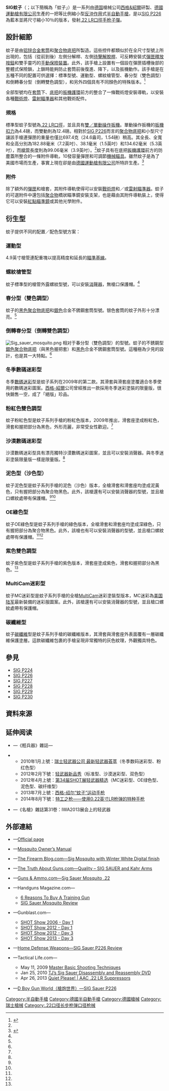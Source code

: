 {{noteTA
|G1=軍事
|G2=長度單位
|G3=Firearms
}}
{{Infobox Weapon
|name= SIG蚊子半自動手槍<br />{{Lang|en|SIG Sauer Mosquito}}
|image= File:Mosquito-SIG-p1030052.jpg
|image_size= 300px
|caption= 裝上了[[瞄准镜|瞄准镜]]導軌與[[紅點鏡|紅點鏡]]的SIG蚊子半自動手槍
|origin= <div class="NavFrame collapsed" style="color: black; background-color: #FFFFFF; margin: 0 auto; padding: 0 10px; text-align: left;"><div class="NavHead" style="background-color: #FFFFFF; margin: 0 auto; padding: 0 10px; font-weight:normal;"></div><div class="NavContent" style="background-color: #FFFFFF; margin: 0 auto; padding: 0 10px;">
* {{flagcountry|Germany}}
* {{flagcountry|Switzerland}}
</div>
</div>
|type= 練習型[[半自動手槍|半自動手槍]]
<!-- Type selection -->
|is_ranged= yes
|is_bladed= 
|is_explosive= 
|is_artillery= 
|is_vehicle= 
|is_missile= 
|is_UK= 
<!-- Service history -->
|service= 
|used_by= <!-- 參見[[#使用國|使用國]] -->
|wars= 
<!-- Production history -->
|designer= [[西格&紹爾|西格&紹爾]]
|design_date= 
|manufacturer= <div class="NavFrame collapsed" style="color: black; background-color: #FFFFFF; margin: 0 auto; padding: 0 10px; text-align: left;"><div class="NavHead" style="background-color: #FFFFFF; margin: 0 auto; padding: 0 10px; font-weight:normal;"></div><div class="NavContent" style="background-color: #FFFFFF; margin: 0 auto; padding: 0 10px;">
* 西格&紹爾
* [[德國運動槍有限公司|德國運動槍有限公司]]
</div>
</div>
|unit_cost= <div class="NavFrame collapsed" style="color: black; background-color: #FFFFFF; margin: 0 auto; padding: 0 10px; text-align: left;"><div class="NavHead" style="background-color: #FFFFFF; margin: 0 auto; padding: 0 10px; font-weight:normal;">[[建議售價|MSRP]]：</div><div class="NavContent" style="background-color: #FFFFFF; margin: 0 auto; padding: 0 10px;">
* 蚊子：﹩408.00<ref name="No #">{{Cite web |url=http://www.sigsauer.com/CatalogProductDetails/mosquito.aspx |title=Mosquito |accessdate=2015-05-12 |archive-date=2015-05-12 |archive-url=https://web.archive.org/web/20150512045409/http://www.sigsauer.com/CatalogProductDetails/mosquito.aspx |dead-url=yes }}</ref>
* 螺紋槍管型：﹩442.00<ref name="With Threaded Barrel">{{Cite web |url=http://www.sigsauer.com/CatalogProductDetails/mosquito-w-threaded-barrel.aspx |title=Mosquito w Threaded Barrel |accessdate=2015-05-12 |archive-date=2015-05-12 |archive-url=https://web.archive.org/web/20150512024130/http://www.sigsauer.com/CatalogProductDetails/mosquito-w-threaded-barrel.aspx |dead-url=no }}</ref>
* 春分型（雙色調型）：﹩408.00<ref name="Two-Tone">{{Cite web |url=http://www.sigsauer.com/CatalogProductDetails/mosquito-two-tone.aspx |title=Mosquito Two-Tone |accessdate=2015-05-12 |archive-date=2015-05-12 |archive-url=https://web.archive.org/web/20150512025019/http://www.sigsauer.com/CatalogProductDetails/mosquito-two-tone.aspx |dead-url=no }}</ref>
* 倒轉春分型（倒轉雙色調型）：﹩408.00<ref name="Reversed Two-Tone">{{Cite web |url=http://www.sigsauer.com/CatalogProductDetails/mosquito-reverse-two-tone.aspx |title=Mosquito Reversed Two-Tone |accessdate=2015-05-12 |archive-date=2015-05-12 |archive-url=https://web.archive.org/web/20150512211428/http://www.sigsauer.com/CatalogProductDetails/mosquito-reverse-two-tone.aspx |dead-url=no }}</ref>
* 粉紅色雙色調型：﹩426.00<ref name="Pink Finish">{{Cite web |url=http://www.sigsauer.com/CatalogProductDetails/mosquito-pink-finish.aspx |title=Mosquito Pink Finish |accessdate=2015-05-12 |archive-date=2015-05-12 |archive-url=https://web.archive.org/web/20150512120539/http://www.sigsauer.com/CatalogProductDetails/mosquito-pink-finish.aspx |dead-url=no }}</ref>
* 沙漠數碼迷彩型：﹩502.00<ref name="Desert Digital Camo">{{Cite web |url=http://www.sigsauer.com/CatalogProductDetails/mosquito-desert-digital-camo.aspx |title=Mosquito Desert Digital Camo |accessdate=2015-05-12 |archive-date=2015-05-12 |archive-url=https://web.archive.org/web/20150512021601/http://www.sigsauer.com/CatalogProductDetails/mosquito-desert-digital-camo.aspx |dead-url=no }}</ref>
* 泥色型：﹩426.00<ref name="FDE">{{Cite web |url=http://www.sigsauer.com/CatalogProductDetails/mosquito-fde.aspx |title=Mosquito FDE |accessdate=2015-05-12 |archive-date=2015-05-12 |archive-url=https://web.archive.org/web/20150512033848/http://www.sigsauer.com/CatalogProductDetails/mosquito-fde.aspx |dead-url=no }}</ref>
* 泥色TB型：﹩470.00<ref name="FDE TB">{{Cite web |url=http://www.sigsauer.com/CatalogProductDetails/mosquito-fde-tb.aspx |title=Mosquito FDE TB |accessdate=2015-05-12 |archive-date=2015-05-12 |archive-url=https://web.archive.org/web/20150512120239/http://www.sigsauer.com/CatalogProductDetails/mosquito-fde-tb.aspx |dead-url=no }}</ref>
* OE綠色型：﹩426.00<ref name="OD Green">{{Cite web |url=http://www.sigsauer.com/CatalogProductDetails/mosquito-od-green.aspx |title=Mosquito OD Green |accessdate=2015-05-12 |archive-date=2015-05-12 |archive-url=https://web.archive.org/web/20150512131106/http://www.sigsauer.com/CatalogProductDetails/mosquito-od-green.aspx |dead-url=no }}</ref>
* OE綠色TB型：﹩470.00<ref name="OD Green TB">{{Cite web |url=http://www.sigsauer.com/CatalogProductDetails/mosquito-od-green-tb.aspx |title=Mosquito OD Green TB |accessdate=2015-05-12 |archive-date=2015-05-12 |archive-url=https://web.archive.org/web/20150512025752/http://www.sigsauer.com/CatalogProductDetails/mosquito-od-green-tb.aspx |dead-url=no }}</ref>
* 紫色雙色調型：﹩426.00<ref name="Purple">{{Cite web |url=http://www.sigsauer.com/CatalogProductDetails/mosquito-purple.aspx |title=Mosquito Purple |accessdate=2015-05-12 |archive-date=2015-05-12 |archive-url=https://web.archive.org/web/20150512094114/http://www.sigsauer.com/CatalogProductDetails/mosquito-purple.aspx |dead-url=no }}</ref>
</div>
</div>
|production_date= 
|number= 
|variants= 參見[[#衍生型|衍生型]]
<!-- General specifications -->
|spec_label= 
|weight= 連彈匣：697.4[[克|克]]（24.6[[盎司|盎司]]，1.54[[磅|磅]]）<ref name="No #"/><div class="NavFrame collapsed" style="color: black; background-color: #FFFFFF; margin: 0 auto; padding: 0 10px; text-align: left;"><div class="NavHead" style="background-color: #FFFFFF; margin: 0 auto; padding: 0 10px; font-weight:normal;"></div><div class="NavContent" style="background-color: #FFFFFF; margin: 0 auto; padding: 0 10px;">
* 螺紋槍管型：788.12克（27.8盎司，1.74磅）<ref name="With Threaded Barrel"/>
* 沙漠數碼迷彩型：788.12克（27.8盎司，1.74磅）<ref name="Desert Digital Camo"/>
</div>
</div>
|length= 182.88[[毫米|毫米]]（7.2[[英寸|英吋]]）<ref name="No #"/><div class="NavFrame collapsed" style="color: black; background-color: #FFFFFF; margin: 0 auto; padding: 0 10px; text-align: left;"><div class="NavHead" style="background-color: #FFFFFF; margin: 0 auto; padding: 0 10px; font-weight:normal;"></div><div class="NavContent" style="background-color: #FFFFFF; margin: 0 auto; padding: 0 10px;">
* 運動型：210.82毫米（8.3英吋）
* 螺紋槍管型：210.82毫米（8.3英吋）<ref name="With Threaded Barrel"/>
* 沙漠數碼迷彩型：210.82毫米（8.3英吋）<ref name="Desert Digital Camo"/>
* 泥色TB型：210.82毫米（8.3英吋）<ref name="FDE TB"/>
* OE綠色TB型：210.82毫米（8.3英吋）<ref name="OD Green TB"/>
</div>
</div>
|part_length= 99.06毫米（3.9英吋）<ref name="No #"/><div class="NavFrame collapsed" style="color: black; background-color: #FFFFFF; margin: 0 auto; padding: 0 10px; text-align: left;"><div class="NavHead" style="background-color: #FFFFFF; margin: 0 auto; padding: 0 10px; font-weight:normal;"></div><div class="NavContent" style="background-color: #FFFFFF; margin: 0 auto; padding: 0 10px;">
* 運動型：124.46（4.9英吋）
* 螺紋槍管型：124.46毫米（4.9英吋）<ref name="With Threaded Barrel"/>
* 沙漠數碼迷彩型：124.46毫米（4.9英吋）<ref name="Desert Digital Camo"/>
* 泥色TB型：124.46毫米（4.9英吋）<ref name="FDE TB"/>
* OE綠色TB型：124.46毫米（4.9英吋）<ref name="OD Green TB"/>
</div>
</div>
|width= 38.1毫米（1.5英吋）<ref name="No #"/>
|height= 134.62毫米（5.3英吋）<ref name="No #"/>
|diameter= 
|crew= 
<!-- Ranged weapon specifications -->
|cartridge= [[.22_LR|.22 LR]]
|caliber= 5.59毫米（.22英吋）
|barrels= 1根，[[膛線|線膛]]，[[螺紋|螺紋]]槍管（TB）型的[[槍口|槍口]]具有螺紋以裝上[[抑制器|消聲器]]
|action= <div class="NavFrame collapsed" style="color: black; background-color: #FFFFFF; margin: 0 auto; padding: 0 10px; text-align: left;"><div class="NavHead" style="background-color: #FFFFFF; margin: 0 auto; padding: 0 10px; font-weight:normal;"></div><div class="NavContent" style="background-color: #FFFFFF; margin: 0 auto; padding: 0 10px;">
* [[反沖作用_(槍械)|反沖作用]]
* [[扳机#双动/单动式|單／雙動操作扳機]]
</div>
</div>
|mode= {{Link-en|半自動槍械|Semi-automatic firearm|半自動}}
|rate= 
|velocity= 
|range= 
|max_range= 
|feed= 10發可拆卸式[[聚合物|聚合物]][[彈匣|彈匣]]<ref name="No #"/>
|sights= <div class="NavFrame collapsed" style="color: black; background-color: #FFFFFF; margin: 0 auto; padding: 0 10px; text-align: left;"><div class="NavHead" style="background-color: #FFFFFF; margin: 0 auto; padding: 0 10px; font-weight:normal;"></div><div class="NavContent" style="background-color: #FFFFFF; margin: 0 auto; padding: 0 10px;">
* [[機械瞄具|機械瞄具]]：[[氚|氚]]光缺口式[[照門|照門]]及片狀[[照準器|準星]]（三點式準星，可調節）<br />[[瞄準基線|瞄準基線]]：139.7毫米（5.5 [[英寸|英吋]]）<ref name="No #"/>
* [[聚合物|聚合物]]橋狀瞄準鏡安裝支架上的[[皮卡汀尼導軌|MIL-STD-1913戰術導軌]]上安裝[[瞄准镜|光學瞄準鏡]]、[[紅點鏡|紅點鏡／反射式瞄準鏡]]、[[全像武器照準器|全息瞄準鏡]]、[[夜視鏡|夜視鏡]]或[[熱成像儀|熱成像儀]]（可與支架一併拆卸）
</div>
</div>
<!-- 火炮規格 -->
|breech= 
|recoil= 
|carriage= 
|elevation= 
|traverse= 
<!-- 刃器規格 --> 
|blade_type= 
|hilt_type= 
|sheath_type= 
|head_type= 
|haft_type= 
<!-- 爆炸物內填炸藥規格 --> 
|filling= 
|filling_weight= 
|detonation= 
|yield= 
<!-- 車輛/飛彈 規格 -->
|armour= 
|primary_armament= 
|secondary_arament= 
|engine= 
|engine_power= 
|transmission= 
|payload_capacity= 
|fuel_capacity= 
|pw_ratio= 
|suspension= 
|clearance= 
|vehicle_range= 
|speed= 
|guidance= 
|steering= 
<!-- missiles only -->
|wingspan= 
|propellant= 
|ceiling= 
|altitude= 
|depth= 
|boost= 
|accuracy= 
|launch_platform= 
|transport= 
}}

'''SIG蚊子'''（{{Lang-en|SIG Sauer Mosquito}}；以下簡稱為「蚊子」）是一系列由[[德国|德国]]槍械公司[[西格&紹爾|西格&紹爾]]研製、[[德國運動槍有限公司|德國運動槍有限公司]]生產的一把等比例縮小型[[反沖作用_(槍械)|反沖作用]]式[[半自動手槍|半自動手槍]]，是以[[SIG_P226半自動手槍|SIG P226]]為藍本並將尺寸縮小10％的版本，發射[[.22_LR|.22 LR]][[口徑|口徑]][[手枪|手枪]][[子彈|子彈]]。

== 設計細節 ==
蚊子是由[[铝|铝]][[锌|锌]][[合金|合金]][[手槍套筒|套筒]]和[[聚合物|聚合物]][[机匣|底把]]所製造。這些控件都類似於在全尺寸型號上所出現的，包括（從前到後）左側分解桿、左側[[待擊解脫桿|待擊解脫桿]]、可反轉安裝式[[彈匣|彈匣釋放按鈕]]和雙手靈巧的[[手動保險裝置|手動保險裝置]]。此外，該手槍上設置有一個設在彈匣插槽後部的整體式保險鎖，上鎖時能夠防止套筒前後復進、{{Link-en|擊錘|Hammer (firearms)}}降下，以及扳機動作。該手槍是在五種不同的配置可供選擇：標準型號、運動型、螺紋槍管型、春分型（雙色調型）和倒轉春分型（倒轉雙色調型），和另外四個具有不同顏色的特殊版本。<ref name="RamageSigler2008">{{cite book|last1=Ramage|first1=Ken|last2=Sigler|first2=Derrek|title=Guns Illustrated 2009|url=http://books.google.com/books?id=0pSA2xVGZVYC&pg=PA112|year=2008|publisher=F+W Media, Inc|location=Iola, Wisconsin|isbn=0-89689-673-0|page=112|access-date=2015-05-12|archive-date=2014-07-07|archive-url=https://web.archive.org/web/20140707073425/http://books.google.com/books?id=0pSA2xVGZVYC&pg=PA112|dead-url=no}}</ref>

全部型號均在[[手槍套筒|套筒]]下、[[机匣|底把]]的[[扳機護環|扳機護環]]前方的{{Link-en|防塵蓋|Dust cover (firearms)}}整合了一條戰術燈安裝導軌，以安裝各種[[戰術燈|戰術燈]]、[[雷射瞄準器|雷射瞄準器]]和其他戰術配件。

=== 規格 ===
標準型蚊子型號為[[.22_LR|.22 LR]][[口徑|口徑]]，並且具有[[扳机#双动/单动式|雙／單動操作扳機]]。單動操作扳機的[[扳機扣力|扳機扣力]]為4.4磅，而雙動則為12.4磅。相對於[[SIG_P226半自動手槍|SIG P226]]而言的[[聚合物|聚合物]][[机匣|底把]]和小型尺寸讓該手槍連彈匣的重量也僅比697.4克（24.6盎司，1.54磅）稍高。其全長、全寬和全高分別為182.88毫米（7.2英吋）、38.1毫米（1.5英吋）和134.62毫米（5.3英吋），而[[槍管|槍管]]長度則為99.06毫米（3.9英吋）。<ref name="No #"/>蚊子具有在底把[[扳機護環|扳機護環]]前方的防塵蓋所整合的一條附件導軌，10發容量彈匣和可調節[[機械瞄具|機械瞄具]]。雖然蚊子是為了美國市場而生產，事實上現在卻是由[[德國運動槍有限公司|德國運動槍有限公司]]所特許生產。<ref name="Pearsall2012">{{cite book|last=Pearsall|first=Jennifer|title=Gun Digest Illustrated Guide to Modern Firearms|url=http://books.google.com/books?id=SSHpsKbW1cIC&pg=PA83|date=27 August 2012|publisher=Gun Digest Books|location=Iola, Wisconsin|isbn=1-4402-3253-9|pages=83–84|access-date=2015-05-12|archive-date=2014-07-07|archive-url=https://web.archive.org/web/20140707074258/http://books.google.com/books?id=SSHpsKbW1cIC&pg=PA83|dead-url=no}}</ref>

=== 附件 ===
除了額外的[[彈匣|彈匣]]和槍套，其附件導軌使得可以安裝[[戰術燈|戰術燈]]和／或[[雷射瞄準器|雷射瞄準器]]。蚊子的可選附件中還包括[[聚合物|聚合物]]橋狀瞄準鏡安裝支架，也是藉由其附件導軌裝上，使得它可以安裝[[紅點鏡|紅點瞄準鏡]]或其他光學附件。

== 衍生型 ==
蚊子提供不同的配置／配色型號方案：

=== 運動型 ===
4.9英寸槍管連配重塊以提高精度和延長的[[瞄準基線|瞄準基線]]。

=== 螺紋槍管型 ===
蚊子標準型的槍管外露螺紋型號，可以安裝[[抑制器|消聲器]]，無槍口保護帽。<ref name="With Threaded Barrel"/>

=== 春分型（雙色調型） ===
蚊子的[[黑色|黑色]][[聚合物|聚合物]][[机匣|底把]]和[[銀色|銀色]]合金不銹鋼套筒型號。银色套筒的蚊子外形十分漂亮。<ref name="Two-Tone"/>

=== 倒轉春分型（倒轉雙色調型） ===
[[File:Sig_sauer_mosquito.png|thumb]]
相对于春分型（雙色調型）的型號。蚊子的不銹鋼型[[銀色|銀色]][[聚合物|聚合物]][[机匣|底把]]（與黑色握把套）和[[黑色|黑色]]合金不銹鋼套筒型號。這種極為少見的設計，也是其一大特點。<ref name="Reversed Two-Tone"/>

=== 冬季數碼迷彩型 ===
冬季[[數碼迷彩|數碼迷彩]]型是蚊子系列在2009年的第二款。其滑套與滑套座塗覆適合冬季使用的數碼迷彩圖案。[[西格&紹爾|西格-紹爾]]公司曾經推出一款採用冬季迷彩塗裝的限量版，很快銷售一空，成了「絕版」珍品。

=== 粉紅色雙色調型 ===
蚊子粉紅色型是蚊子系列手槍的粉紅色版本，2009年推出，滑套座塗成粉紅色，滑套和握把部分為黑色，外形亮麗，非常受女性歡迎。<ref name="Pink Finish"/>

=== 沙漠數碼迷彩型 ===
沙漠數碼迷彩型具有漂亮獨特沙漠數碼迷彩圖案，並且可以安裝消聲器。與冬季迷彩塗裝限量版一樣是限量版。<ref name="Desert Digital Camo"/>

=== 泥色型（沙色型） ===
蚊子泥色型是蚊子系列手槍的泥色（沙色）版本，全槍滑套和滑套座均塗成泥黃色，只有握把部分為聚合物黑色。此外，該槍還有可以安裝消聲器的型號，並且槍口螺紋處帶有保護帽。<ref name="FDE"/><ref name="FDE TB"/>

=== OE綠色型 ===
蚊子OE綠色型是蚊子系列手槍的綠色版本，全槍滑套和滑套座均塗成深綠色，只有握把部分為聚合物黑色。此外，該槍也有可以安裝消聲器的型號，並且槍口螺紋處帶有保護帽。<ref name="OD Green"/><ref name="OD Green TB"/>

=== 紫色雙色調型 ===
蚊子紫色型是蚊子系列手槍的紫色版本，滑套座塗成紫色，滑套和握把部分為黑色。<ref name="Purple"/>

=== MultiCam迷彩型 ===
蚊子MC迷彩型是蚊子系列手槍的全槍[[MultiCam|MultiCam]]迷彩塗裝型版本，MC迷彩為[[美国陆军|美国陆军]]最新裝備的迷彩服圖案。此外，該槍還有可以安裝消聲器的型號，並且槍口螺紋處帶有保護帽。

=== 碳纖維型 ===
蚊子[[碳纖維|碳纖維]]型是蚊子系列手槍的碳纖維版本，其滑套與滑套座外表面覆有一層碳纖維保護塗層。這款碳纖維包裹的手槍呈現非常獨特的灰色紋理，外觀獨具特色。
<!-- == 使用國 == -->
== 參見 ==
{{refbegin|2}}
* [[SIG_P224半自動手槍|SIG P224]]
* [[SIG_P226半自動手槍|SIG P226]]
* [[SIG_P227半自動手槍|SIG P227]]
* [[SIG_P228半自動手槍|SIG P228]]
* [[SIG_P229半自動手槍|SIG P229]]
* [[SIG_P230手槍|SIG P230]]
{{refend}}

== 資料來源 ==
{{reflist|2}}

== 延伸阅读 ==
* {{zh-hans icon}}—《輕兵器》雜誌—
{{refbegin|2}}
** 2010年1月上號：[https://web.archive.org/web/20141211022229/http://gdwap.dooland.com/article.php?id=28100 瑞士轻武器公司 最新轻武器荟萃]（冬季数码迷彩型、粉红色型）
** 2012年2月下號：[https://web.archive.org/web/20141211020816/http://gdwap.dooland.com/article.php?id=189383 轻武器新品秀]（标准型、沙漠迷彩型、双色型）
** 2012年4月上號：[https://web.archive.org/web/20141211020728/http://gdwap.dooland.com/article.php?id=199282 第34届SHOT展轻武器精选]（MC迷彩型、OE绿色型、泥色型、碳纤维型）
** 2013年7月上號：[http://mall.cnki.net/magazine/Article/QBQI201320004.htm 西格-绍尔“蚊子”运动手枪]{{Wayback|url=http://mall.cnki.net/magazine/Article/QBQI201320004.htm |date=20141107152654 }}
** 2014年8月下號：[https://web.archive.org/web/20150102090329/http://www.xzbu.com/8/view-6121141.htm 特工之枪――使用0.22英寸LR枪弹的特种手枪]
{{refend}}
* {{zh-hans icon}}—《名槍》雜誌第31卷：IWA2013展会上的轻武器

== 外部連結 ==
{{Commons and category|SIG Mosquito|SIG蚊子手槍|SIG Mosquito}}
{{refbegin|2}}
* {{en icon}}—[https://web.archive.org/web/20110325134050/http://www.sigsauer.com/CatalogProductList/pistols-mosquito.aspx Official page]
* {{en icon}}—[https://web.archive.org/web/20150906085252/http://sigsauer.com/upFiles/CmsContent/documents/OwnerManual/MOSQUITOUSMANUAL.pdf Mosquito Owner’s Manual]
* {{en icon}}—[http://www.thefirearmblog.com/blog/2009/12/08/sig-mosquito-with-winter-white-digital-finish/ The Firearm Blog.com—Sig Mosquito with Winter White Digital finish]{{Wayback|url=http://www.thefirearmblog.com/blog/2009/12/08/sig-mosquito-with-winter-white-digital-finish/ |date=20151124233139 }}
* {{en icon}}—[http://www.thetruthaboutguns.com/2011/01/yankee-gun-nuts/quality-sig-sauer-and-kahr-arms/ The Truth About Guns.com—Quality – SIG SAUER and Kahr Arms]{{Wayback|url=http://www.thetruthaboutguns.com/2011/01/yankee-gun-nuts/quality-sig-sauer-and-kahr-arms/ |date=20151124223910 }}
* {{en icon}}—[http://www.gunsandammo.com/video/sig-sauer-mosquito/ Guns & Ammo.com—Sig Sauer Mosquito .22]{{Wayback|url=http://www.gunsandammo.com/video/sig-sauer-mosquito/ |date=20151124213043 }}
* {{en icon}}—Handguns Magazine.com—
** [http://www.handgunsmag.com/tactics-training/six-reasons-buy-training-gun/ 6 Reasons To Buy A Training Gun]{{Wayback|url=http://www.handgunsmag.com/tactics-training/six-reasons-buy-training-gun/ |date=20150508033048 }}
** [http://www.handgunsmag.com/reviews/rim-fire-handgun/sig-sauer-mosquito-review/ SIG Sauer Mosquito Review]{{Wayback|url=http://www.handgunsmag.com/reviews/rim-fire-handgun/sig-sauer-mosquito-review/ |date=20160728163655 }}
* {{en icon}}—Gunblast.com—
** [http://www.gunblast.com/SHOT_2006_1.htm SHOT Show 2006 - Day 1]{{Wayback|url=http://www.gunblast.com/SHOT_2006_1.htm |date=20150505213705 }}
** [http://www.gunblast.com/SHOT_2012_1.htm SHOT Show 2012 - Day 1]{{Wayback|url=http://www.gunblast.com/SHOT_2012_1.htm |date=20151117235311 }}
** [http://www.gunblast.com/SHOT_2012_3.htm SHOT Show 2012 - Day 3]{{Wayback|url=http://www.gunblast.com/SHOT_2012_3.htm |date=20150502172947 }}
** [http://www.gunblast.com/SHOT_2013_3.htm SHOT Show 2013 - Day 3]{{Wayback|url=http://www.gunblast.com/SHOT_2013_3.htm |date=20150503123804 }}
* {{en icon}}—[http://www.homedefenseweapons.net/sig-sauer-p226-review/ Home Defense Weapons—SIG Sauer P226 Review]{{Wayback|url=http://www.homedefenseweapons.net/sig-sauer-p226-review/ |date=20120629114506 }}
* {{en icon}}—Tactical Life.com—
** May 11, 2009 [http://www.tactical-life.com/combat-handguns/master-basic-shooting-techniques/ Master Basic Shooting Techniques]{{Wayback|url=http://www.tactical-life.com/combat-handguns/master-basic-shooting-techniques/ |date=20151212025123 }}
** Jan 25, 2010 [http://www.tactical-life.com/firearms/tjs-sig-sauer-disassembly-and-reassembly-dvd/ TJ’s Sig Sauer Disassembly and Reassembly DVD]{{Wayback|url=http://www.tactical-life.com/firearms/tjs-sig-sauer-disassembly-and-reassembly-dvd/ |date=20151013051407 }}
** Apr 26, 2013 [http://www.tactical-life.com/exclusives/quiet-please-2/#8_phatch-2 Quiet Please! | AAC .22 LR Suppressors]{{Wayback|url=http://www.tactical-life.com/exclusives/quiet-please-2/#8_phatch-2 |date=20150423162122 }}
* {{zh-hans icon}}—[http://pewpewpew.work/sigsauer/p226/P226.htm D Boy Gun World（槍炮世界）—SIG Sauer P226]{{Wayback|url=http://pewpewpew.work/sigsauer/p226/P226.htm |date=20200321110104 }}
{{refend}}

{{SIG semi-automatic pistols}}

[[Category:半自動手槍|Category:半自動手槍]]
[[Category:德國半自動手槍|Category:德國半自動手槍]]
[[Category:德國槍械|Category:德國槍械]]
[[Category:瑞士槍械|Category:瑞士槍械]]
[[Category:.22口径长步枪弹口径枪械|Category:.22口径长步枪弹口径枪械]]